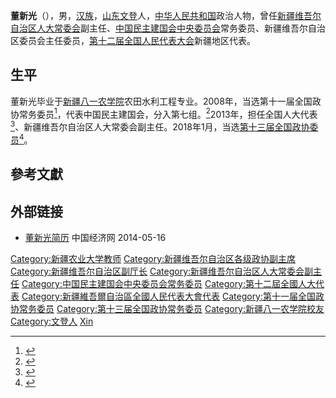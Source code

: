 '''董新光'''（{{bd|1957年|2月||catIdx=Dong董}}），男，[[汉族|汉族]]，[[山东|山东]][[文登|文登]]人，[[中华人民共和国|中华人民共和国]]政治人物，曾任[[新疆维吾尔自治区人民代表大会常务委员会|新疆维吾尔自治区人大常委会]]副主任、[[中国民主建国会中央委员会|中国民主建国会中央委员会]]常务委员、新疆维吾尔自治区委员会主任委员，[[第十二届全国人民代表大会|第十二届全国人民代表大会]]新疆地区代表。

== 生平 ==
董新光毕业于[[新疆八一农学院|新疆八一农学院]]农田水利工程专业。2008年，当选第十一届全国政协常务委员<ref>{{cite news|title=第十一届全国政协委员名单|url=http://www.indaa.com.cn/zt/2009qglh/zxzs/200903/t20090303_127573.html|accessdate=2013-04-09|newspaper=新华社北京1月25日电 中国人民政治协商会议第十一届全国委员会委员名单(共2237人，2008年1月25日政协第十届全国委员会常务委员会第二十次会议通过)|date=2008年1月25日|deadurl=yes|archiveurl=https://web.archive.org/web/20130928014403/http://www.indaa.com.cn/zt/2009qglh/zxzs/200903/t20090303_127573.html|archivedate=2013年9月28日}}</ref>，代表中国民主建国会，分入第七组。<ref>{{cite news|title=全国政协信息-董新光|url=http://www.cppcc.gov.cn/CMS/wylibary/showJcwyxtInfoWylibary.action?tabJcwyxt.guid=11W0002830&wytype=wjwy|accessdate=2013-04-09|newspaper=全国政协委员会|archive-date=2019-06-04|archive-url=https://web.archive.org/web/20190604120411/http://www.cppcc.gov.cn/CMS/wylibary/showJcwyxtInfoWylibary.action?tabJcwyxt.guid=11W0002830&wytype=wjwy|dead-url=no}}</ref>2013年，担任全国人大代表<ref>{{cite news|title=全国人大代表信息-董新光|url= http://210.82.31.1:8084/delegate/viewDelegate.action?dbid=122654|accessdate=2013-04-05|newspaper=全国人大网|archive-url=https://web.archive.org/web/20180127202515/http://www.npc.gov.cn/delegate/viewDelegate.action?dbid=122654|archive-date=2018-01-27|dead-url=yes}}</ref>、新疆维吾尔自治区人大常委会副主任。2018年1月，当选[[中国人民政治协商会议第十三届全国委员会委员名单|第十三届全国政协委员]]<ref>{{Cite web|url=http://sports.163.com/18/0126/06/D92BRKK400051C89.html|title=中国人民政治协商会议第十三届全国委员会委员名单|accessdate=2018-01-26|last=|work=网易|archive-url=https://web.archive.org/web/20180127143232/http://sports.163.com/18/0126/06/D92BRKK400051C89.html|archive-date=2018-01-27|dead-url=yes}}</ref>。

== 參考文獻 ==
{{reflist}}

== 外部链接 ==
* [http://district.ce.cn/newarea/sddy/201302/01/t20130201_24086540_8.shtml  董新光简历] {{Wayback|url=http://district.ce.cn/newarea/sddy/201302/01/t20130201_24086540_8.shtml |date=20190606131224 }} 中国经济网 2014-05-16

{{新疆维吾尔自治区领导人}}
{{中华职业教育社第十一届理事会}}
{{中国民主建国会第十届中央委员会}}
{{中国民主建国会第十一届中央委员会}}

{{Authority control}}
{{DEFAULTSORT:Dong董}}
[[Category:新疆农业大学教师|Category:新疆农业大学教师]]
[[Category:新疆维吾尔自治区各级政协副主席|Category:新疆维吾尔自治区各级政协副主席]]
[[Category:新疆维吾尔自治区副厅长|Category:新疆维吾尔自治区副厅长]]
[[Category:新疆维吾尔自治区人大常委会副主任|Category:新疆维吾尔自治区人大常委会副主任]]
[[Category:中国民主建国会中央委员会常务委员|Category:中国民主建国会中央委员会常务委员]]
[[Category:第十二屆全國人大代表|Category:第十二屆全國人大代表]]
[[Category:新疆維吾爾自治區全國人民代表大會代表|Category:新疆維吾爾自治區全國人民代表大會代表]]
[[Category:第十一届全国政协常务委员|Category:第十一届全国政协常务委员]]
[[Category:第十三届全国政协常务委员|Category:第十三届全国政协常务委员]]
[[Category:新疆八一农学院校友|Category:新疆八一农学院校友]]
[[Category:文登人|Category:文登人]]
[[Category:董姓|Xin]]
